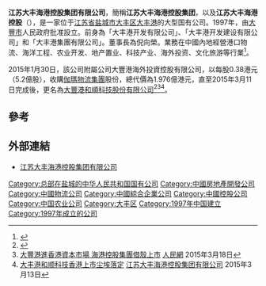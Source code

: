 '''江苏大丰海港控股集团有限公司'''，簡稱'''江苏大丰海港控股集团'''，以及'''江苏大丰海港控股'''（'''{{lang-en|Jiangsu Dafeng Harbor Holdings Limited}}'''），是一家位于[[江苏省|江苏省]][[盐城市|盐城市]][[大丰区|大丰区]][[大丰港|大丰港]]的大型国有公司。1997年，由[[大豐市|大豐市]]人民政府批准設立。前身為「大丰港开发有限公司」、「大丰港开发建设有限公司」和「大丰港集團有限公司」。董事長為倪向榮。業務在中國內地經營港口物流、海洋工程、农业开发、地产置业、科技产业、海外投资、文化旅游等行業<ref>{{Cite web |url=http://www.dfgjt.com/about.asp?id=348&title=%BC%AF%CD%C5%BC%F2%BD%E9 |title=江苏大丰海港控股集团有限公司簡介 |access-date=2015-10-05 |archive-date=2020-05-14 |archive-url=https://web.archive.org/web/20200514190129/http://www.dfgjt.com/about.asp?id=348&title=%BC%AF%CD%C5%BC%F2%BD%E9 |dead-url=no }}</ref>。

2015年1月30日，該公司附屬公司大豐港海外投資控股有限公司，以每股0.38港元（5.2億股），收購[[伽瑪物流集團|伽瑪物流集團]]股份，總代價為1.976億港元，直至2015年3月11日完成後，更名為[[大豐港和順科技股份有限公司|大豐港和順科技股份有限公司]]<REF>
{{Cite web |url=http://www.hkexnews.hk/listedco/listconews/GEM/2015/0311/GLN20150311054_C.pdf |title=(I) 股份要約在各方面成為無條件 代表大豐港海外投資控股有限公司 就伽瑪物流集團全部已發行股份 （大豐港海外投資控股有限公司及 其一致行動人士已擁有之股份除外） 聯合提出強制性有條件現金要約 (II) 建議更改公司名稱 (III) 董事會及提名委員會組成變動通告 |access-date=2015-10-05 |archive-date=2016-03-05 |archive-url=https://web.archive.org/web/20160305011734/http://www.hkexnews.hk/listedco/listconews/GEM/2015/0311/GLN20150311054_C.pdf |dead-url=no }}
</REF><REF>
[http://js.people.com.cn/BIG5/n/2015/0318/c358232-24195396.html 大豐港進香港資本市場 海港控股集團借殼上市] {{Wayback|url=http://js.people.com.cn/BIG5/n/2015/0318/c358232-24195396.html |date=20181001162236 }}[[人民網|人民網]] 2015年3月18日
</REF><REF>
[http://www.dfgjt.com/show_news.asp?id=553&title=%BC%AF%CD%C5%D2%AA%CE%C5 大丰港和顺科技香港上市尘埃落定] {{Wayback|url=http://www.dfgjt.com/show_news.asp?id=553&title=%BC%AF%CD%C5%D2%AA%CE%C5 |date=20190630075144 }}[[江苏大丰海港控股集团有限公司|江苏大丰海港控股集团有限公司]] 2015年3月13日
</REF>。

==參考==
{{reflist}}

==外部連結==
*[http://www.dfgjt.com/ 江苏大丰海港控股集团有限公司] {{Wayback|url=http://www.dfgjt.com/ |date=20210124213626 }}

{{DEFAULTSORT:Dafeng}}
[[Category:总部在盐城的中华人民共和国国有公司|Category:总部在盐城的中华人民共和国国有公司]]
[[Category:中國房地產開發公司|Category:中國房地產開發公司]]
[[Category:中國物流公司|Category:中國物流公司]]
[[Category:中國綜合企業公司|Category:中國綜合企業公司]]
[[Category:中國控股公司|Category:中國控股公司]]
[[Category:中国农业公司|Category:中国农业公司]]
[[Category:大丰区|Category:大丰区]]
[[Category:1997年中国建立|Category:1997年中国建立]]
[[Category:1997年成立的公司|Category:1997年成立的公司]]